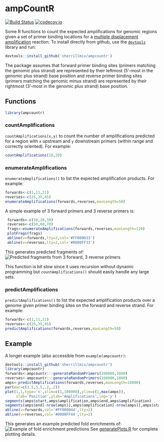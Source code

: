 # ampCountR

[![Build Status](https://travis-ci.org/sherrillmix/ampCountR.svg?branch=master)](https://travis-ci.org/sherrillmix/ampCountR)
[![codecov.io](https://codecov.io/github/sherrillmix/ampCountR/coverage.svg?branch=master)](https://codecov.io/github/sherrillmix/ampCountR?branch=master)


Some R functions to count the expected amplifications for genomic regions given a set of primer binding locations for a [multiple displacement amplification](http://en.wikipedia.org/wiki/Multiple_displacement_amplification) reaction. To install directly from github, use the [<code>devtools</code>](https://github.com/hadley/devtools) library and run:
```r
devtools::install_github('sherrillmix/ampcountr')
```

The package assumes that forward primer binding sites (primers matching the genomic plus strand) are represented by their leftmost (5'-most in the genomic plus strand) base position and reverse primer binding sites (primers matching the genomic minus strand) are represented by their rightmost (3'-most in the genomic plus strand) base position.

## Functions

```r
library(ampcountr)
```

### countAmplifications
<code>countAmplifications(x,y)</code> to count the number of amplifications predicted for a region with <code>x</code> upstream and <code>y</code> downstream primers (within range and correctly oriented). For example:

```r
countAmplifications(10,20)
```

### enumerateAmplifications
<code>enumerateAmplifications()</code> to list the expected amplification products. For example:
    
```r
forwards<-c(1,11,21)
reverses<-c(25,35,45)
enumerateAmplifications(forwards,reverses,maxLength=50)
```
    
A simple example of 3 forward primers and 3 reverse primers is:
    
```r
 forwards<-c(10,20,30)
 reverses<-c(50,60,70)
 frags<-enumerateAmplifications(forwards,reverses,maxLength=120)
 plotFrags(frags)
 abline(v=forwards,lty=2,col='#FF000033')
 abline(v=reverses,lty=2,col='#0000FF33')
 ```
    
This generates predicted fragments of:
 ![Predicted fragments from 3 forward, 3 reverse primers](example3x3primers.png)

This function is bit slow since it uses recursion without dynamic programming but <code>countAmplifications()</code> should easily handle any large sets.

### predictAmplifications
<code>predictAmplifications()</code> to list the expected amplification products over a genome given primer binding sites on the forward and reverse strand. For example:

```r
forwards<-c(1,11,21)
reverses<-c(25,35,45)
predictAmplifications(forwards,reverses,maxLength=50)
```


## Example


A longer example (also accessible from <code>example(ampcountr)</code>:
```R
devtools::install_github('sherrillmix/ampcountr')
library(ampcountr)
forwards<-ampcountr:::generateRandomPrimers(100000,1000)
reverses<-ampcountr:::generateRandomPrimers(100000,1000)
amps<-predictAmplifications(forwards,reverses,maxLength=10000)
par(mar=c(3.5,3.5,.2,.2))
plot(1,1,type='n',xlim=c(1,100000),ylim=c(1,max(amps)),
     xlab='Position',ylab='Amplifications',log='y')
segments(amps$start,amps$amplification,amps$end,amps$amplification)
segments(amps$end[-nrow(amps)],amps$amplification[-nrow(amps)],amps$start[-1],amps$amplification[-1])
abline(v=forwards,col='#FF000044',lty=2)
abline(v=reverses,col='#0000FF44',lty=2)
```
This generates an example predicted fold enrichments of:
![Example of fold enrichment predictions](predictedEnrichmentExample.png)
See [generatePlots.R](generatePlots.R) for complete plotting details.

